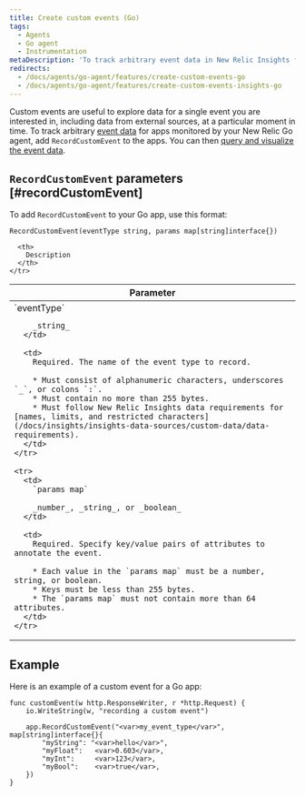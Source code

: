 ```yaml
---
title: Create custom events (Go)
tags:
  - Agents
  - Go agent
  - Instrumentation
metaDescription: 'To track arbitrary event data in New Relic Insights for apps monitored by your New Relic Go agent, use RecordCustomEvent.'
redirects:
  - /docs/agents/go-agent/features/create-custom-events-go
  - /docs/agents/go-agent/features/create-custom-events-insights-go
---
```


Custom events are useful to explore data for a single event you are interested in, including data from external sources, at a particular moment in time. To track arbitrary [event data](/docs/data-analysis/metrics/analyze-your-metrics/data-collection-metric-timeslice-event-data#event-data) for apps monitored by your New Relic Go agent, add `RecordCustomEvent` to the apps. You can then [query and visualize the event data](/docs/query-your-data).

## `RecordCustomEvent` parameters [#recordCustomEvent]

To add `RecordCustomEvent` to your Go app, use this format:

```
RecordCustomEvent(eventType string, params map[string]interface{})
```

<table>
  <thead>
    <tr>
      <th width="25%">
        Parameter
      </th>

      <th>
        Description
      </th>
    </tr>
  </thead>

  <tbody>
    <tr>
      <td>
        `eventType`

        _string_
      </td>

      <td>
        Required. The name of the event type to record.

        * Must consist of alphanumeric characters, underscores `_`, or colons `:`.
        * Must contain no more than 255 bytes.
        * Must follow New Relic Insights data requirements for [names, limits, and restricted characters](/docs/insights/insights-data-sources/custom-data/data-requirements).
      </td>
    </tr>

    <tr>
      <td>
        `params map`

        _number_, _string_, or _boolean_
      </td>

      <td>
        Required. Specify key/value pairs of attributes to annotate the event.

        * Each value in the `params map` must be a number, string, or boolean.
        * Keys must be less than 255 bytes.
        * The `params map` must not contain more than 64 attributes.
      </td>
    </tr>
  </tbody>
</table>

## Example

Here is an example of a custom event for a Go app:

```
func customEvent(w http.ResponseWriter, r *http.Request) {
    io.WriteString(w, "recording a custom event")

    app.RecordCustomEvent("<var>my_event_type</var>", map[string]interface{}{
        "myString": "<var>hello</var>",
        "myFloat":   <var>0.603</var>,
        "myInt":     <var>123</var>,
        "myBool":    <var>true</var>,
    })
}
```
